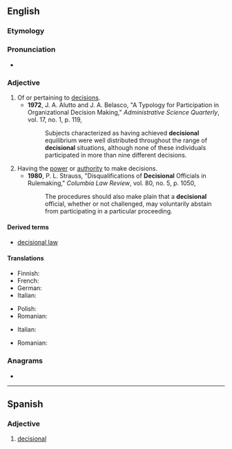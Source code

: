 ==English==

===Etymology===
{{suffix|en|decision|al}}

===Pronunciation===
* {{a|UK}} {{IPA|en|[dɪˈsɪʒənəɫ]}}

===Adjective===
{{en-adj|-}}

# Of or pertaining to [[decision]]s.
#* '''1972''', J. A. Alutto and J. A. Belasco, "A Typology for Participation in Organizational Decision Making," ''Administrative Science Quarterly'', vol. 17, no. 1, p. 119,
#*: Subjects characterized as having achieved '''decisional''' equilibrium were well distributed throughout the range of '''decisional''' situations, although none of these individuals participated in more than nine different decisions.
# Having the [[power]] or [[authority]] to make decisions.
#* '''1980''', P. L. Strauss, "Disqualifications of '''Decisional''' Officials in Rulemaking," ''Columbia Law Review'', vol. 80, no. 5, p. 1050,
#*: The procedures should also make plain that a '''decisional''' official, whether or not challenged, may voluntarily abstain from participating in a particular proceeding.

====Derived terms====
* [[decisional law]]

====Translations====
{{trans-top|of or pertaining to decisions}}
* Finnish: {{t-needed|fi}}
* French: {{t+|fr|décisionnel}}
* German: {{t|de|[[Entscheidung]][[-s-|s-]]}}
* Italian: {{t+|it|decisionale}}
{{trans-mid}}
* Polish: {{t-needed|pl}}
* Romanian: {{t+|ro|decizional}}
{{trans-bottom}}

{{trans-top|having the power or authority to make decisions}}
* Italian: {{t+|it|decisionale}}
{{trans-mid}}
* Romanian: {{t+|ro|decizional}}
{{trans-bottom}}

===Anagrams===
* {{anagrams|en|a=acdeiilnos|lidocaines|oleacinids}}

----

==Spanish==

===Adjective===
{{es-adj}}

# [[#English|decisional]]